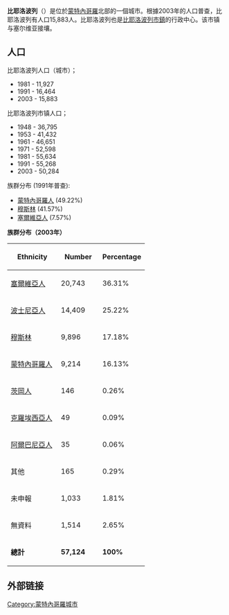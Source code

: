 {{Unreferenced|time=2019-08-02T12:40:54+00:00}}
{{Infobox City
|chinese_name = 比耶洛波列
|official_name = Бијело Поље
|image_flag= 
|image_seal= 
|image_map = Bijelo Polje-Position.PNG
|mapsize = 200px
|subdivision_type = [[国家|国家]]
|subdivision_name = {{MNE}}
|leader_title = 
|leader_name =
|region= 
|departement= 
|party=
|mandat=since = 
|area_total = 924
|population_as_of  = 2003
|population_total = 15,883
|population_density = 
|timezone = +1
|latd = 
|latm = 
|lats = 
|latNS = 
|longd = 
|longm = 
|longs = 
|longEW = 
|website = http://www.bijelopolje.co.me/
|}}
'''比耶洛波列'''（{{lang-cnr|Бијело Поље}}）是位於[[蒙特內哥羅|蒙特內哥羅]]北部的一個城市。根據2003年的人口普查，比耶洛波列有人口15,883人。比耶洛波列也是[[比耶洛波列市鎮|比耶洛波列市鎮]]的行政中心。该市镇与塞尔维亚接壤。

==人口==

比耶洛波列人口（城市）；
*1981 - 11,927
*1991 - 16,464
*2003 - 15,883

比耶洛波列市镇人口；
*1948 - 36,795
*1953 - 41,432
*1961 - 46,651
*1971 - 52,598
*1981 - 55,634
*1991 - 55,268
*2003 - 50,284

族群分布 (1991年普查):
* [[蒙特內哥羅人|蒙特內哥羅人]] (49.22%)
* [[穆斯林|穆斯林]] (41.57%) 
* [[塞爾維亞人|塞爾維亞人]] (7.57%) 

'''族群分布（2003年）''' 

{| class="wikitable"
!width="100px"|Ethnicity
!width="80px"|Number
!width="80px"|Percentage
|-
|[[塞爾維亞人|塞爾維亞人]]||20,743||36.31%
|-
|[[波士尼亞人|波士尼亞人]]||14,409||25.22%
|-
|[[穆斯林|穆斯林]]||9,896||17.18%
|-
|[[蒙特內哥羅人|蒙特內哥羅人]]||9,214||16.13%
|- 
|[[茨岡人|茨岡人]]||146||0.26%
|-
|[[克羅埃西亞人|克羅埃西亞人]]||49||0.09%
|-
|[[阿爾巴尼亞人|阿爾巴尼亞人]]||35||0.06%
|-
|其他||165||0.29%
|-
|未申報||1,033||1.81%
|-
|無資料||1,514||2.65%
|-
|'''總計'''||'''57,124'''||'''100%'''
|}

== 外部链接 ==
{{Wikivoyage|比耶洛波列}}

[[Category:蒙特內哥羅城市|Category:蒙特內哥羅城市]]